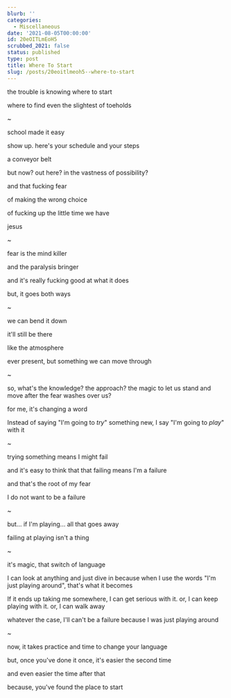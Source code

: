 ```yaml
---
blurb: ''
categories:
  - Miscellaneous
date: '2021-08-05T00:00:00'
id: 20eOITLmEoH5
scrubbed_2021: false
status: published
type: post
title: Where To Start
slug: /posts/20eoitlmeoh5--where-to-start
---
```


the trouble is knowing where to start

where to find even the slightest of toeholds

~

school made it easy

show up. here's your schedule and your steps

a conveyor belt

but now? out here? in the vastness of possibility?

and that fucking fear

of making the wrong choice

of fucking up the little time we have

jesus

~

fear is the mind killer 

and the paralysis bringer 

and it's really fucking good at what it does

but, it goes both ways

~ 

we can bend it down

it'll still be there

like the atmosphere

ever present, but something we can move through

~

so, what's the knowledge? the approach? the magic to let us stand and move after the fear washes over us?

for me, it's changing a word

Instead of saying "I'm going to *try*" something new, I say "I'm going to *play*" with it

~ 

trying something means I might fail

and it's easy to think that that failing means I'm a failure

and that's the root of my fear

I do not want to be a failure

~ 

but... if I'm playing... all that goes away

failing at playing isn't a thing

~

it's magic, that switch of language 

I can look at anything and just dive in because when I use the words "I'm just playing around", that's what it becomes

If it ends up taking me somewhere, I can get serious with it. or, I can keep playing with it. or, I can walk away

whatever the case, I'll can't be a failure because I was just playing around

~ 

now, it takes practice and time to change your language

but, once you've done it once, it's easier the second time

and even easier the time after that

because, you've found the place to start
